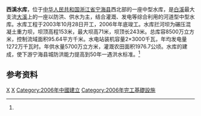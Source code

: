 {{Otheruses|西溪水库|other=同名或類似名的其它條目描述}}
{{Infobox Reservoir 
|name = 西溪水库
|nickname =
|image = 
|image_caption = 
|map = 
|map_caption = 
|pushpin_map = China Zhejiang
|pushpin_map_caption =  西溪水库在浙江的位置
|code =
|class = 中型水库
|location_of_reservoir = [[浙江省|浙江省]][[宁海县|宁海县]]
|location_of_dam =
|inflow =大溪、[[龙宫大溪|龙宫大溪]]
|outflow =[[大溪_(白溪)|大溪]]
|catchment_area =95.64
|reservoir_area =
|mean_depth = 
|maximum_depth = 
|flood_level = 
|normal_water_level =147
|dead_water_level = 
|water_quality = 
|island = 
|maximum_storage_capacity =8500万
|normal_storage_capacity =7100万
|type_of_dam =碾压混凝土重力坝
|elevation_of_dam =153
|height_of_dam =71
|length_of_dam =243
|width_of_dam =
|installed_capacity =2×3000千瓦
|irrigated_area =1976.7公顷
|start = 2003年10月28日
|complete =2006年
|cost = 
|emigrate =
|latd = 29
|latm = 18
|lats = 22
|latNS =N 
|longd = 121
|longm = 17
|longs =51
|longEW = E
|website = 
|footnotes = <ref name="中国河湖大典">{{cite book zh |author=《[[中国河湖大典|中国河湖大典]]》编纂委员会 |title=《中国河湖大典·东南诸河、台湾卷》 |format=M |edition=1 |location=北京 |publisher=中国水利水电出版社 |date=2014年12月 |pages=47页 |id= ISBN 978-7-5170-2765-2}}</ref>
}}
'''西溪水库'''，位于[[中华人民共和国|中华人民共和国]][[浙江省|浙江省]][[宁海县|宁海县]]西北部的一座中型水库，是[[白溪_(浙江)|白溪]]最大支流[[大溪_(白溪)|大溪]]上的一座以防洪、供水为主，结合灌溉、发电等综合利用的河道型中型水库。水库工程于2003年10月28日开工，2006年年底竣工。水库拦河坝为碾压混凝土重力坝，坝顶高程153米，最大坝高71米，坝顶长243米。总库容8500万立方米，控制流域面积95.64平方千米。水电站装机容量2×3000千瓦，年均发电量1272万千瓦时。年供水量5700万立方米，灌溉农田面积1976.7公顷。水库的建成，使下游宁海县城防洪能力提高到50年一遇洪水标准。<ref name="中国河湖大典"/>

==参考资料==
{{reflist}}
[[Category:浙江水库|X]]
[[Category:宁海县|X]]
[[Category:2006年中國建立|Category:2006年中國建立]]
[[Category:2006年完工基礎設施|Category:2006年完工基礎設施]]